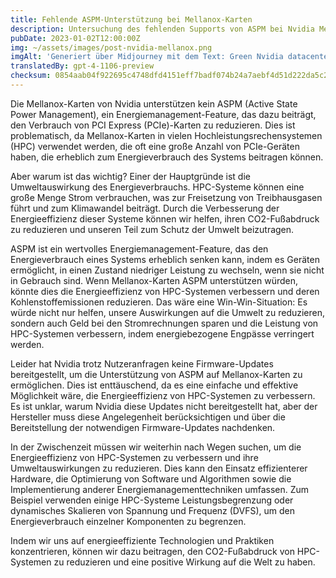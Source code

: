 ```yaml
---
title: Fehlende ASPM-Unterstützung bei Mellanox-Karten
description: Untersuchung des fehlenden Supports von ASPM bei Nvidia Mellanox-Karten und deren Auswirkungen auf die Energieeffizienz von Hochleistungsrechensystemen.
pubDate: 2023-01-02T12:00:00Z
img: ~/assets/images/post-nvidia-mellanox.png
imgAlt: 'Generiert über Midjourney mit dem Text: Green Nvidia datacenter inside a glass biosphere emitting gray gas, impactful, colorful, reallistic, canon lens, high detail --v 4 --ar 3:2'
translatedBy: gpt-4-1106-preview
checksum: 0854aab04f922695c4748dfd4151eff7badf074b24a7aebf4d51d222da5c2eb0
---
```


Die Mellanox-Karten von Nvidia unterstützen kein ASPM (Active State Power Management), ein Energiemanagement-Feature, das dazu beiträgt, den Verbrauch von PCI Express (PCIe)-Karten zu reduzieren. Dies ist problematisch, da Mellanox-Karten in vielen Hochleistungsrechensystemen (HPC) verwendet werden, die oft eine große Anzahl von PCIe-Geräten haben, die erheblich zum Energieverbrauch des Systems beitragen können.

Aber warum ist das wichtig? Einer der Hauptgründe ist die Umweltauswirkung des Energieverbrauchs. HPC-Systeme können eine große Menge Strom verbrauchen, was zur Freisetzung von Treibhausgasen führt und zum Klimawandel beiträgt. Durch die Verbesserung der Energieeffizienz dieser Systeme können wir helfen, ihren CO2-Fußabdruck zu reduzieren und unseren Teil zum Schutz der Umwelt beizutragen.

ASPM ist ein wertvolles Energiemanagement-Feature, das den Energieverbrauch eines Systems erheblich senken kann, indem es Geräten ermöglicht, in einen Zustand niedriger Leistung zu wechseln, wenn sie nicht in Gebrauch sind. Wenn Mellanox-Karten ASPM unterstützen würden, könnte dies die Energieeffizienz von HPC-Systemen verbessern und deren Kohlenstoffemissionen reduzieren. Das wäre eine Win-Win-Situation: Es würde nicht nur helfen, unsere Auswirkungen auf die Umwelt zu reduzieren, sondern auch Geld bei den Stromrechnungen sparen und die Leistung von HPC-Systemen verbessern, indem energiebezogene Engpässe verringert werden.

Leider hat Nvidia trotz Nutzeranfragen keine Firmware-Updates bereitgestellt, um die Unterstützung von ASPM auf Mellanox-Karten zu ermöglichen. Dies ist enttäuschend, da es eine einfache und effektive Möglichkeit wäre, die Energieeffizienz von HPC-Systemen zu verbessern. Es ist unklar, warum Nvidia diese Updates nicht bereitgestellt hat, aber der Hersteller muss diese Angelegenheit berücksichtigen und über die Bereitstellung der notwendigen Firmware-Updates nachdenken.

In der Zwischenzeit müssen wir weiterhin nach Wegen suchen, um die Energieeffizienz von HPC-Systemen zu verbessern und ihre Umweltauswirkungen zu reduzieren. Dies kann den Einsatz effizienterer Hardware, die Optimierung von Software und Algorithmen sowie die Implementierung anderer Energiemanagementtechniken umfassen. Zum Beispiel verwenden einige HPC-Systeme Leistungsbegrenzung oder dynamisches Skalieren von Spannung und Frequenz (DVFS), um den Energieverbrauch einzelner Komponenten zu begrenzen.

Indem wir uns auf energieeffiziente Technologien und Praktiken konzentrieren, können wir dazu beitragen, den CO2-Fußabdruck von HPC-Systemen zu reduzieren und eine positive Wirkung auf die Welt zu haben.
